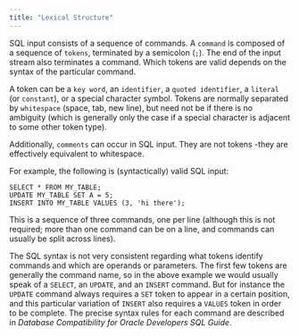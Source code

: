 ```yaml
---
title: "Lexical Structure"
---
```


<div id="lexical_structure" class="registered_link"></div>

SQL input consists of a sequence of commands. A `command` is composed of a sequence of `tokens`, terminated by a semicolon (`;`). The end of the input stream also terminates a command. Which tokens are valid depends on the syntax of the particular command.

A token can be a `key word`, an `identifier`, a `quoted identifier`, a `literal` (or `constant`), or a special character symbol. Tokens are normally separated by `whitespace` (space, tab, new line), but need not be if there is no ambiguity (which is generally only the case if a special character is adjacent to some other token type).

Additionally, `comments` can occur in SQL input. They are not tokens -they are effectively equivalent to whitespace.

For example, the following is (syntactically) valid SQL input:

```
SELECT * FROM MY_TABLE;
UPDATE MY_TABLE SET A = 5;
INSERT INTO MY_TABLE VALUES (3, 'hi there');
```

This is a sequence of three commands, one per line (although this is not required; more than one command can be on a line, and commands can usually be split across lines).

The SQL syntax is not very consistent regarding what tokens identify commands and which are operands or parameters. The first few tokens are generally the command name, so in the above example we would usually speak of a `SELECT`, an `UPDATE`, and an `INSERT` command. But for instance the `UPDATE` command always requires a `SET` token to appear in a certain position, and this particular variation of `INSERT` also requires a `VALUES` token in order to be complete. The precise syntax rules for each command are described in *Database Compatibility for Oracle Developers SQL Guide*.
